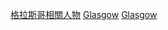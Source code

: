 {{Commonscat|People of Glasgow}}

[[Category:格拉斯哥相關人物|]]
[[Category:蘇格蘭各城市出身人物‎|Glasgow]]
[[Category:蘇格蘭各議會區人物|Glasgow]]